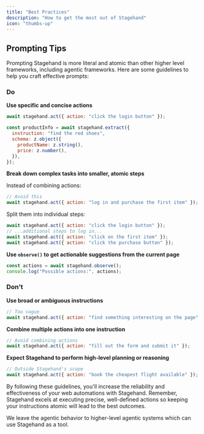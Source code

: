 ```yaml
---
title: "Best Practices"
description: "How to get the most out of Stagehand"
icon: "thumbs-up"
---
```


## Prompting Tips

Prompting Stagehand is more literal and atomic than other higher level frameworks, including agentic frameworks. Here are some guidelines to help you craft effective prompts:

### Do

**Use specific and concise actions**

```javascript
await stagehand.act({ action: "click the login button" });

const productInfo = await stagehand.extract({
  instruction: "find the red shoes",
  schema: z.object({
    productName: z.string(),
    price: z.number(),
  }),
});
```

**Break down complex tasks into smaller, atomic steps**

Instead of combining actions:

```javascript
// Avoid this
await stagehand.act({ action: "log in and purchase the first item" });
```

Split them into individual steps:

```javascript
await stagehand.act({ action: "click the login button" });
// ...additional steps to log in...
await stagehand.act({ action: "click on the first item" });
await stagehand.act({ action: "click the purchase button" });
```

**Use `observe()` to get actionable suggestions from the current page**

```javascript
const actions = await stagehand.observe();
console.log("Possible actions:", actions);
```

### Don't

**Use broad or ambiguous instructions**

```javascript
// Too vague
await stagehand.act({ action: "find something interesting on the page" });
```

**Combine multiple actions into one instruction**

```javascript
// Avoid combining actions
await stagehand.act({ action: "fill out the form and submit it" });
```

**Expect Stagehand to perform high-level planning or reasoning**

```javascript
// Outside Stagehand's scope
await stagehand.act({ action: "book the cheapest flight available" });
```

By following these guidelines, you'll increase the reliability and effectiveness of your web automations with Stagehand. Remember, Stagehand excels at executing precise, well-defined actions so keeping your instructions atomic will lead to the best outcomes.

We leave the agentic behavior to higher-level agentic systems which can use Stagehand as a tool.
